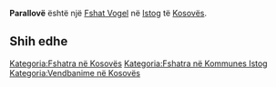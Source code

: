 {{Fshat në Kosovës
 | Emri                = Parallovë
| sqi_N_name = Parallovë
| sqi_N_FULL_NAME_RO = Parallovë
| sqi_N_FULL_NAME_ND_RO = Parallove
| sqi_N_SORT_NAME_RG = PARALLOVE
| sqi_N_FULL_NAME_RG = Parallovë
| sqi_N_FULL_NAME_ND_RG = Parallove
| sqi_V_name = Parllovë
| sqi_V_FULL_NAME_RO = Parllovë Prallovë
| sqi_V_FULL_NAME_ND_RO = Parllove Prallove
| sqi_V_SORT_NAME_RG = PARLLOVE PRALLOVE
| sqi_V_FULL_NAME_RG = Parllovë Prallovë
| sqi_V_FULL_NAME_ND_RG = Parllove Prallove
| srp_N_name = Paralovo
| srp_N_FULL_NAME_RO = Paralovo
| srp_N_FULL_NAME_ND_RO = Paralovo
| srp_N_SORT_NAME_RG = PARALOVO
| srp_N_FULL_NAME_RG = Paralovo
| srp_N_FULL_NAME_ND_RG = Paralovo
| srp_NS_name = Паралово
| srp_NS_FULL_NAME_RO = Паралово
| srp_NS_FULL_NAME_ND_RO = Паралово
| srp_NS_SORT_NAME_RG = ПАРАЛОВО
| srp_NS_FULL_NAME_RG = Паралово
| srp_NS_FULL_NAME_ND_RG = Паралово

 | Emri (Rasa dhanore) = 
 | Figura              = 
 | Shteti              = Kosovo
 | Komuna              = Istog
 | Kodi postar         = 
 | Sipërfaqja          = 

 | Popullsia           = 

 | Regj. i popullsisë  = 
 | Dend. e popullsisë  = 
 | Faqja zyrtare       = 
 <!--- Koordinatat ----> 
 | Gjerësia            = 42.548611
 | Gjatësia            = 21.365
 | Lartësia            = 
}}
'''Parallovë''' është një [[Fshat Vogel]] në [[Istog]] të [[Kosovës]].

<!-- == Gjeografia == -->
<!-- == Historia == -->
<!-- == Demografia == -->
== Shih edhe ==
{{Komuna Istog}}
{{Kosovo-Administrata-Cung}}

[[Kategoria:Fshatra në Kosovës]]
[[Kategoria:Fshatra në Kommunes Istog]]
[[Kategoria:Vendbanime në Kosovës]]